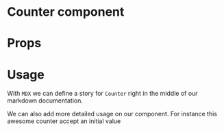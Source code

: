 
<Meta title="MDX|Counter" component={Counter} />

# Counter component

<Description of={Counter} />

# Props

<Props of={Counter} />

# Usage

With `MDX` we can define a story for `Counter` right in the middle of our
markdown documentation.

<Preview withSource>
  <Story name="basic example">
    <Counter />
  </Story>
</Preview>

We can also add more detailed usage on our component. For instance this awesome counter accept an initial value

<Preview>
  <Story name="with initial value">
    <Counter initialValue={object("initialValue", 10)} />
  </Story>
</Preview>
